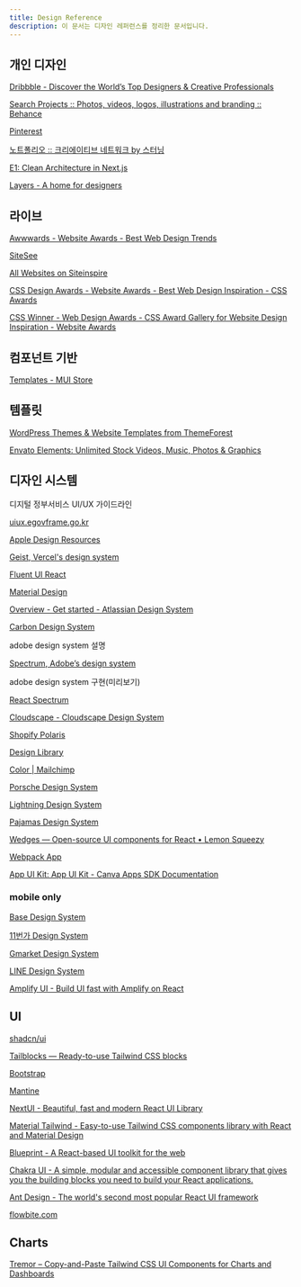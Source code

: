 ```yaml
---
title: Design Reference
description: 이 문서는 디자인 레퍼런스를 정리한 문서입니다.
---
```


## 개인 디자인

[Dribbble - Discover the World’s Top Designers & Creative Professionals](https://dribbble.com/)

[Search Projects :: Photos, videos, logos, illustrations and branding :: Behance](https://www.behance.net/)

[Pinterest](https://kr.pinterest.com/)

[노트폴리오 :: 크리에이티브 네트워크 by 스터닝](https://notefolio.net/?keywords=UI/UX)

[E1: Clean Architecture in Next.js](https://www.youtube.com/watch?v=BaUsKK6AX5Q&t=7807s)

[Layers - A home for designers](https://layers.to/)


## 라이브

[Awwwards - Website Awards - Best Web Design Trends](https://www.awwwards.com/)

[SiteSee](https://sitesee.co/)

[All Websites on Siteinspire](https://www.siteinspire.com/)

[CSS Design Awards - Website Awards - Best Web Design Inspiration - CSS Awards](https://www.cssdesignawards.com/)

[CSS Winner - Web Design Awards - CSS Award Gallery for Website Design Inspiration - Website Awards](https://www.csswinner.com/)


## 컴포넌트 기반

[Templates - MUI Store](https://mui.com/store/templates/)


## 템플릿

[WordPress Themes & Website Templates from ThemeForest](https://themeforest.net/)

[Envato Elements: Unlimited Stock Videos, Music, Photos & Graphics](https://elements.envato.com/)


## 디자인 시스템

디지털 정부서비스 UI/UX 가이드라인

[uiux.egovframe.go.kr](https://uiux.egovframe.go.kr/)

[Apple Design Resources](https://developer.apple.com/design/resources/)

[Geist, Vercel's design system](https://vercel.com/geist/introduction)

[Fluent UI React](https://react.fluentui.dev/)

[Material Design](https://m3.material.io/)

[Overview - Get started - Atlassian Design System](https://atlassian.design/)

[Carbon Design System](https://carbondesignsystem.com/)

adobe design system 설명

[Spectrum, Adobe’s design system](https://spectrum.adobe.com/)

adobe design system 구현(미리보기)

[React Spectrum](https://react-spectrum.adobe.com/react-spectrum)

[Cloudscape - Cloudscape Design System](https://cloudscape.design/)

[Shopify Polaris](https://polaris.shopify.com/)

[Design Library](https://designlibrary.sebgroup.com/)

[Color | Mailchimp](https://ux.mailchimp.com/)

[Porsche Design System](https://designsystem.porsche.com/v3/)

[Lightning Design System](https://www.lightningdesignsystem.com/)

[Pajamas Design System](https://design.gitlab.com/)

[Wedges — Open-source UI components for React • Lemon Squeezy](https://www.lemonsqueezy.com/wedges)

[Webpack App](https://www.docs.wixdesignsystem.com/)

[App UI Kit: App UI Kit - Canva Apps SDK Documentation](https://www.canva.dev/docs/apps/app-ui-kit/)


### mobile only

[Base Design System](https://base.uber.com/)

[11번가 Design System](https://design.11stcorp.com/)

[Gmarket Design System](https://gds.gmarket.co.kr/)

[LINE Design System](https://designsystem.line.me/)

[Amplify UI - Build UI fast with Amplify on React](https://ui.docs.amplify.aws/)


## UI

[shadcn/ui](https://ui.shadcn.com/)

[Tailblocks — Ready-to-use Tailwind CSS blocks](https://tailblocks.cc/)

[Bootstrap](https://getbootstrap.com/)

[Mantine](https://mantine.dev/)

[NextUI - Beautiful, fast and modern React UI Library](https://nextui.org/)

[Material Tailwind - Easy-to-use Tailwind CSS components library with React and Material Design](https://www.material-tailwind.com/)

[Blueprint - A React-based UI toolkit for the web](https://blueprintjs.com/)

[Chakra UI - A simple, modular and accessible component library that gives you the building blocks you need to build your React applications.](https://v2.chakra-ui.com/)

[Ant Design - The world's second most popular React UI framework](https://ant.design/)

[flowbite.com](https://flowbite.com/)


## Charts

[Tremor – Copy-and-Paste Tailwind CSS UI Components for Charts and Dashboards](https://tremor.so/)
